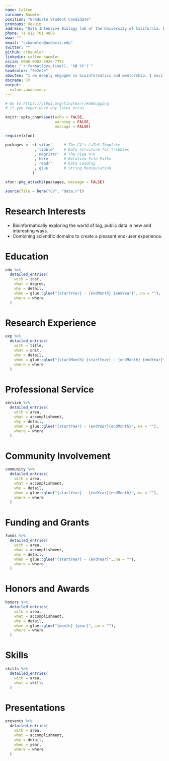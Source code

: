 ```yaml
---
name: Colton
surname: Baumler
position: "Graduate Student Candidate"
pronouns: He/Him
address: "Data Intensive Biology lab of the University of California, Davis"
phone: +1 612 701 4858
www: ""
email: "ccbaumler@ucdavis.edu"
twitter: ""
github: ccbaumler
linkedin: colton-baumler
orcid: 0000-0002-5926-7792
date: "`r format(Sys.time(), '%B %Y')`"
headcolor: "9e2e2e"
aboutme: "I am deeply engaged in bioinformatics and mentorship. I excitedly wrangle data, craft software, and create dynamic mentorship opportunities."
docname: CV
output:
  vitae::awesomecv
---
```


```r
# Go to https://yihui.org/tinytex/r/#debugging
# if you experience any latex erros

knitr::opts_chunk$set(echo = FALSE,
                      warning = FALSE,
                      message = FALSE)

require(xfun)

packages <- c('vitae'     # The CV's LaTeX Template
             ,'tibble'    # Data structure for tribbles
             ,'magrittr'  # The Pipe %>%
             ,'here'      # Relative File Paths
             ,'readr'     # Data Loading
             ,'glue'      # String Manipulation
            )

xfun::pkg_attach2(packages, message = FALSE)

source(file = here("CV", "data.r"))

```

# Research Interests

 * Bioinformatically exploring the world of big, public data in new and interesting ways.
 * Combining scientific domains to create a pleasant end-user experience. 

# Education

```r

edu %>%
  detailed_entries(
    with = inst,
    what = degree,
    why = detail,
    when = glue::glue("{startYear} - {endMonth} {endYear}",.na = ""),
    where = where
  )

```

# Research Experience

```r

exp %>%
  detailed_entries(
    with = title,
    what = unit,
    why = detail,
    when = glue::glue("{startMonth} {startYear} - {endMonth} {endYear}",.na = ""),
    where = where
  )

```

# Professional Service

```r

service %>%
  detailed_entries(
    with = area,
    what = accomplishment,
    why = detail,
    when = glue::glue("{startYear} - {endYear}{endMonth}",.na = ""),
    where = where
  )

```

# Community Involvement

```r

community %>%
  detailed_entries(
    with = area,
    what = accomplishment,
    why = detail,
    when = glue::glue("{startYear} - {endYear}{endMonth}",.na = ""),
    where = where
  )

```

# Funding and Grants

```r

funds %>%
  detailed_entries(
    with = area,
    what = accomplishment,
    why = detail,
    when = glue::glue("{startYear} - {endYear}",.na = ""),
    where = where
  )

```

# Honors and Awards

```r

honors %>%
  detailed_entries(
    with = area,
    what = accomplishment,
    why = detail,
    when = glue::glue("{month} {year}",.na = ""),
    where = where
  )

```

# Skills

```r

skills %>%
  detailed_entries(
    with = area,
    what = skills
  )

```

# Presentations

```r

presents %>%
  detailed_entries(
    with = area,
    what = accomplishment,
    why = detail,
    when = year,
    where = where
  )

```